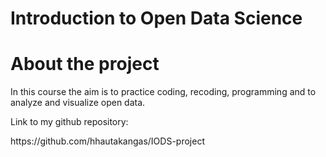 # Introduction to Open Data Science

# About the project

In this course the aim is to practice coding, recoding, programming and to analyze and visualize open data.


Link to my github repository:

https://github.com/hhautakangas/IODS-project 
